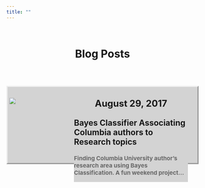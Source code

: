 ```yaml
---
title: ""
---
```


<!--Want to put something here such as an image or plot that captures some of the things I work on or produce to g=ive an idea of the research I do-->

<!--Introduction paragraph-->

<br>

<style>

h1 {
  
  font-weight: bold;
  
}

.post {

  background-color: #D3D3D3;
  position: relative;
  float: center;
  height: 200px;
  width: auto;
  border-style: outset;
  
}

.imagecontainer {

  float: left;
  display: block;
  position: relative;
  width: 30%;
  top: 5%;
  height: auto;
  margin: 1% 1% 1% 1%;
  
}

.textcontainer {

  float: right;
  display: block;
  background-color: #D3D3D3;
  font-size: 15px;
  font-weight: bold;
  position: relative;
  word-wrap: break-word;
  margin: 1% 5% 1% 1%;
  width: 60%;
  height: auto;
  
}

.date {
  
  top: 5%;
  text-align: center;
  font-size: 160%;
  
}

.title {
  
  top: 15%;
  font-size: 140%;
  
}

.description {

  top: 25%;
  color: #666666;
  
}

</style>


<h1 style="text-align: center" >Blog Posts</h1>

<br>
<br>

<div class="post">

<div class="imagecontainer">
  <a href="_posts/Columbia_Authors_To_Topics.html">
    <img src="http://www.iran-daily.com/content/imgcache/file/11166/0/image_650_365.jpg"/>
    </a>
</div>

<div class="textcontainer">
    
  <p class="date">
  August 29, 2017
  </p>
      
  <p class="title">
  Bayes Classifier Associating Columbia authors to Research topics
  </p>
        
  <p class="description">
  Finding Columbia University author's research area using Bayes Classification. A fun weekend project...
  </p>
  
</div>

</div>



